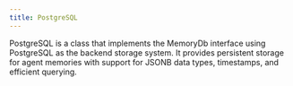 ```yaml
---
title: PostgreSQL
---
```


PostgreSQL is a class that implements the MemoryDb interface using PostgreSQL as the backend storage system. It provides persistent storage for agent memories with support for JSONB data types, timestamps, and efficient querying.

<Snippet file="memory-postgres-reference.mdx" /> 